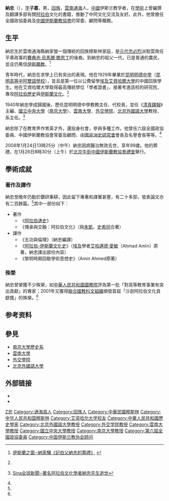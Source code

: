 {{expand|time=2008-3-16}}
{{中国伊斯兰教}}
'''納忠'''（{{bd|1909年||2008年||catIdx=Na納}}），[[表字|字]]'''子嘉'''，男，[[回族|回族]]，[[雲南|雲南]][[通海縣|通海]]人，[[中國|中國]]伊斯兰教学者，在[[學術|學術]]上曾編撰及翻譯多部有關[[阿拉伯|阿拉伯]]文化的書籍，推動了中阿文化交流及友好。此外，他曾擔任全國政協委員及[[中國伊斯蘭教協會|中國伊斯蘭教協會]]的常委、顧問等職務。

== 生平 ==
納忠生於雲南通海縣納家營一個傳統的回族穆斯林家庭，是[[元代|元代]][[忽必烈|忽必烈]]派駐雲南任平章政事的[[賽典赤·烏馬爾·贍思丁|賽典赤·烏馬爾·贍思丁]]的後裔。到納忠的祖父一代，已是普通的農民，並且仍篤信[[伊斯蘭教|伊斯蘭教]]。<ref name="記伯父納忠的葬禮">{{中文}}[http://www.yich.org/Article/Class9/Class10/200802/23528.html 伊斯蘭之窗─納家驊《記伯父納忠的葬禮》] {{Wayback|url=http://www.yich.org/Article/Class9/Class10/200802/23528.html |date=20080906174358 }}</ref>

青年時代，納忠在求學上已有突出的表現。他在1929年畢業於[[昆明明德中學|昆明明德中學]]（[[昆明高等中阿雙語學校|昆明高等中阿雙語學校]]），並且是第一位以公費留學[[埃及|埃及]][[艾資哈爾大學|艾資哈爾大學]]的中國回族學生。他在艾資哈爾大學取得最高傳統學位「學者證書」，接著考進該校的研究院，專攻[[阿拉伯歷史|阿拉伯歷史]]與[[伊斯蘭文化|伊斯蘭文化]]。<ref name="記伯父納忠的葬禮" />

1940年納忠學成歸國後，歷任昆明明德中學教務主任、代校長，並任《[[清真鐸報|清真鐸報]]》主編、[[國立中央大學|國立中央大學]]（[[南京大學|南京大學]]）、[[雲南大學|雲南大學]]、[[外交學院_(北京)|外交學院]]、[[北京外國語大學|北京外國語大學]]教授、系主任。<ref name="著名阿拉伯文化學者納忠先生逝世">{{中文}}[https://www.webcitation.org/5VFhRRNYU?url=http://news.sina.com/ch/phoenixtv/102-101-101-102/2008-01-24/14192624494.html?http%3A%2F%2Fnews.sina.com%2Fch%2Fphoenixtv%2F102-101-101-102%2F2008-01-24%2F14192624494.html Sina全球新聞─著名阿拉伯文化學者納忠先生逝世]</ref>

納忠除了在教育界作育英才外，還投身社會，參與多種工作。他曾任六屆全國政協委員、中國伊斯蘭教協會常委及顧問、[[中國非洲史研究會|中國非洲史研究會]]會長及名譽會長等等。<ref name="著名阿拉伯文化學者納忠先生逝世" />

2008年1月24日13時25分（中午）納忠因病醫治無效去世，享年99歲。他的葬禮，在1月26日8時30分（上午）於[[北京|北京]][[牛街|牛街]][[中國伊斯蘭教協會禮堂|中國伊斯蘭教協會禮堂]]舉行。

== 學術成就 ==
===著作及譯作===
納忠至晚年仍勤於鑽研筆耕，因此留下專著和譯著甚豐，有二十多部，發表論文亦有二百餘篇。<ref name="記伯父納忠的葬禮" />其中一部份如下：
*著作
**《[[阿拉伯通史|阿拉伯通史]]》
**《傳承與交融：阿拉伯文化》（與[[朱凱|朱凱]]、[[史希同|史希同]]合著）
*譯作
**《五功與倫理》（納忠編譯）
**《[[阿拉伯-伊斯蘭文化史|阿拉伯-伊斯蘭文化史]]》（[[埃及|埃及]]學者[[艾哈邁德·愛敏|艾哈邁德·愛敏]]〔Aḥmad Amīn〕原著，納忠譯出部份內容）
**《黎明時期回敎學術思想史》（Amin Ahmed原著） 

=== 殊榮 ===
納忠曾榮獲不少殊榮，如[[中華人民共和國|中華人民共和國]][[中华人民共和国国务院|國務院]]評為第一批「對高等教育事業有突出貢獻」的專家；2001年又獲得[[聯合國教科文組織|聯合國教科文組織]]頒發首屆「沙迦阿拉伯文化貢獻獎」的殊榮。<ref name="記伯父納忠的葬禮" />

== 参考资料 ==
{{reflist}}

== 參見 ==
* [[南京大學歷史系|南京大學歷史系]]
* [[雲南大學|雲南大學]]
* [[外交學院_(北京)|外交學院]]
* [[北京外國語大學|北京外國語大學]]

== 外部链接 ==
*{{zh}}{{cite web|url=http://news.sina.com/ch/phoenixtv/102-101-101-102/2008-01-24/14192624494.html|title=Sina全球新聞─著名阿拉伯文化學者納忠先生逝世|deadurl=yes|archiveurl=https://www.webcitation.org/5VFhRRNYU?url=http://news.sina.com/ch/phoenixtv/102-101-101-102/2008-01-24/14192624494.html|archivedate=2008-01-31}}
*{{zh}}{{cite web|url=http://www.yich.org/Article/Class9/Class10/200802/23528.html|title=伊斯蘭之窗─納家驊《記伯父納忠的葬禮》|access-date=2008-03-16|archive-date=2008-09-06|archive-url=https://web.archive.org/web/20080906174358/http://www.yich.org/Article/Class9/Class10/200802/23528.html|dead-url=yes}}

{{Navboxes 
| title  = 纳忠在[[中国伊斯兰教协会|中国伊斯兰教协会]]的职务
| list1  =
{{中国伊斯兰教协会第七届委员会}}
}}

{{Authority control}}
{{DEFAULTSORT:Na納}}
[[Category:纳姓|Z忠]]
[[Category:通海县人|Category:通海县人]]
[[Category:回族人|Category:回族人]]
[[Category:中華民國穆斯林|Category:中華民國穆斯林]]
[[Category:中华人民共和国穆斯林|Category:中华人民共和国穆斯林]]
[[Category:艾资哈尔大学校友|Category:艾资哈尔大学校友]]
[[Category:中華人民共和國歷史學家|Category:中華人民共和國歷史學家]]
[[Category:北京外國語大學教授|Category:北京外國語大學教授]]
[[Category:外交学院教授|Category:外交学院教授]]
[[Category:雲南大學教授|Category:雲南大學教授]]
[[Category:國立中央大學教授|Category:國立中央大學教授]] 
[[Category:南京大學教授|Category:南京大學教授]]
[[Category:第六屆全國政協委員|Category:第六屆全國政協委員]]
[[Category:中国伊斯兰教协会顾问|Category:中国伊斯兰教协会顾问]]